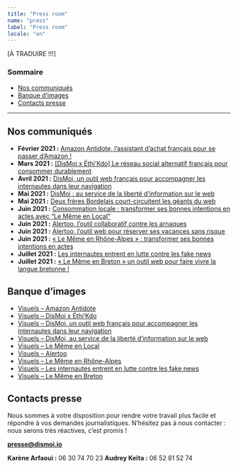 ```yaml
---
title: "Press room"
name: "press"
label: "Press room"
locale: "en"
---
```


[À TRADUIRE !!!]

### Sommaire

* [Nos communiqués](#nos-communiqués)
* [Banque d’images](#banque-d’images)
* [Contacts presse](#contacts-presse)

* * *

## Nos communiqués

* **Février 2021 :** [Amazon Antidote, l’assistant d’achat français pour se passer d’Amazon !](/pressReleases/DisMoi-CP-2021-02-Amazon-Antidote.pdf)
* **Mars 2021 :** [[DisMoi x Éthi’Kdo] Le réseau social alternatif français pour consommer durablement](/pressReleases/DisMoi-CP-2021-03-Ethi-Kdo-x-DisMoi-le-reseau-social-alternatif-francais)
* **Avril 2021 :** [DisMoi, un outil web français pour accompagner les internautes dans leur navigation](/pressReleases/DisMoi-CP-2021-04-DisMoi-un-outil-web-francais-pour-accompagner-les-internautes-dans-leur-navigation.pdf)
* **Mai 2021 :** [DisMoi : au service de la liberté d’information sur le web](/pressReleases/DisMoi-CP-2021-05-DisMoi-au-service-de-la-liberte-dinformation-sur-le-web.pdf)
* **Mai 2021 :** [Deux frères Bordelais court-circuitent les géants du web](/pressReleases/DisMoi-CP-2021-05-Deux-freres-bordelais-court-circuitent-les-geants-du-web.pdf)
* **Juin 2021 :** [Consommation locale : transformer ses bonnes intentions en actes avec “Le Même en Local”](/pressReleases/DisMoi-CP-2021-06-Le-Meme-en-local.pdf)
* **Juin 2021 :** [Alertoo,  l’outil collaboratif contre les arnaques](/pressReleases/DisMoi-CP-2021-06-Alertoo-loutil-collaboratif-contre-les-arnaques.pdf)
* **Juin 2021 :** [Alertoo, l’outil web pour réserver ses vacances sans risque](/pressReleases/DisMoi-CP-2021-06-Alertoo-loutil-web-pour-reserver-ses-vacances-sans-risque.pdf)
* **Juin 2021 :** [« Le Même en Rhône-Alpes » : transformer ses bonnes intentions en actes](/pressReleases/DisMoi-CP-2021-06-Le-Meme-en-Rhone-Alpes.pdf)
* **Juillet 2021 :** [Les internautes entrent en lutte contre les fake news](/pressReleases/DisMoi-CP-2021-07-Les-internautes-entrent-en-lutte-contre-les-fake-news.pdf)
* **Juillet 2021 :** [« Le Même en Breton » un outil web pour faire vivre la langue bretonne !](/pressReleases/DisMoi-CP-2021-07-Le-Meme-en-Breton.pdf)

## Banque d’images

* [Visuels – Amazon Antidote](/imageBanks/DisMoi-IMG-Amazon-Antidote.zip)
* [Visuels – DisMoi x Éthi’Kdo](/imageBanks/DisMoi-IMG-Ethikdo-DisMoi.zip)
* [Visuels – DisMoi, un outil web français pour accompagner les internautes dans leur navigation](/imageBanks/DisMoi-IMG-Edreams-Le-meme-en-mieux.zip)
* [Visuels – DisMoi, au service de la liberté d’information sur le web](/imageBanks/DisMoi-IMG-Deliveroo-Nantes.zip)
* [Visuels – Le Même en Local](/imageBanks/DisMoi-IMG-Le-Meme-en-local-Deliveroo-Nantes.zip)
* [Visuels – Alertoo](/imageBanks/DisMoi-IMG-Alertoo.zip)
* [Visuels – Le Même en Rhône-Alpes](/imageBanks/DisMoi-IMG-Le-Meme-en-Rhone-Alpes.zip)
* [Visuels – Les internautes entrent en lutte contre les fake news](/imageBanks/DisMoi-IMG-Captain-Fact.zip)
* [Visuels – Le Même en Breton](/imageBanks/DisMoi-IMG-Le-Meme-en-Breton.zip)

## Contacts presse

Nous sommes à votre disposition pour rendre votre travail plus facile et répondre à vos demandes journalistiques.
N’hésitez pas à nous contacter : nous serons très réactives, c’est promis !

**[presse@dismoi.io](mailto:presse@dismoi.io)**

**Karène Arfaoui :** 06 30 74 70 23
**Audrey Keïta :** 06 52 81 52 74
